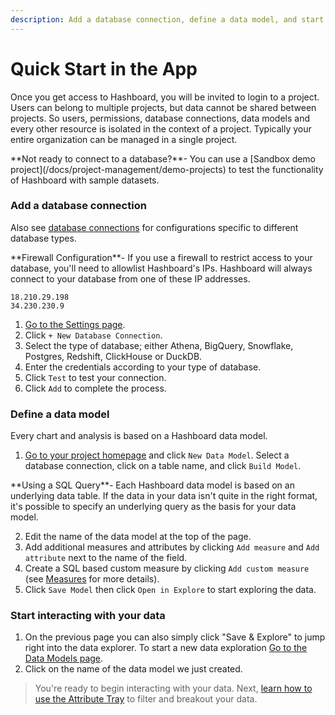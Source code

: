 ```yaml
---
description: Add a database connection, define a data model, and start interacting with your data.
---
```



# Quick Start in the App

Once you get access to Hashboard, you will be invited to login to a project. Users can belong to multiple projects, but data cannot be shared between projects. So users, permissions, database connections, data models and every other resource is isolated in the context of a project. Typically your entire organization can be managed in a single project.

<Callout type="info">
  **Not ready to connect to a database?**- You can use a [Sandbox demo
  project](/docs/project-management/demo-projects) to test the functionality of
  Hashboard with sample datasets.
</Callout>

<Steps>

### Add a database connection

Also see [database connections](/docs/database-connections) for configurations specific to different database types.

<Callout type="warning">
  **Firewall Configuration**- If you use a firewall to restrict access to your
  database, you'll need to allowlist Hashboard's IPs. Hashboard will always connect to
  your database from one of these IP addresses.

```
18.210.29.198
34.230.230.9
```

</Callout>

1. [Go to the Settings page](https://hashboard.com/app/p/settings).
2. Click `+ New Database Connection`.
3. Select the type of database; either Athena, BigQuery, Snowflake, Postgres, Redshift, ClickHouse or DuckDB.
4. Enter the credentials according to your type of database.
5. Click `Test` to test your connection.
6. Click `Add` to complete the process.

### Define a data model

Every chart and analysis is based on a Hashboard data model.

1. [Go to your project homepage](https://hashboard.com/app/) and click `New Data Model`.
   Select a database connection, click on a table name, and click `Build Model`.

<Callout type="info">
  **Using a SQL Query**- Each Hashboard data model is based on an underlying
  data table. If the data in your data isn't quite in the right format, it's
  possible to specify an underlying query as the basis for your data model.
</Callout>

2. Edit the name of the data model at the top of the page.
3. Add additional measures and attributes by clicking `Add measure` and `Add attribute` next to the name of the field.
4. Create a SQL based custom measure by clicking `Add custom measure` (see [Measures]() for more details).
5. Click `Save Model` then click `Open in Explore` to start exploring the data.

### Start interacting with your data

1. On the previous page you can also simply click "Save & Explore" to jump right into the data explorer. To start a new data exploration [Go to the Data Models page](https://hashboard.com/app/p/data-models).
2. Click on the name of the data model we just created.

> You're ready to begin interacting with your data. Next, [learn how to use the
> Attribute Tray](/docs/visualizing-data/attribute-tray) to filter and breakout
> your data.

</Steps>
